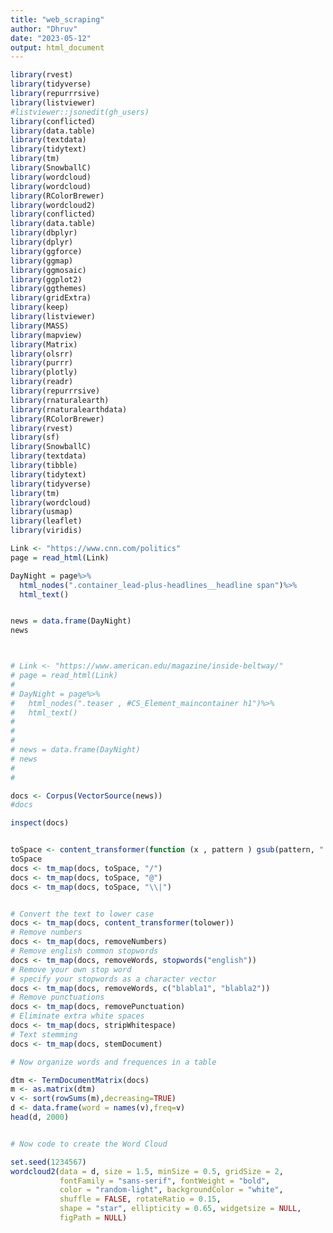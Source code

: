 ---
title: "web_scraping"
author: "Dhruv"
date: "2023-05-12"
output: html_document
---



```{r}
library(rvest)
library(tidyverse)
library(repurrrsive)
library(listviewer)
#listviewer::jsonedit(gh_users)
library(conflicted)
library(data.table)
library(textdata)
library(tidytext)
library(tm)
library(SnowballC)
library(wordcloud)
library(wordcloud)
library(RColorBrewer)
library(wordcloud2)
library(conflicted)
library(data.table)
library(dbplyr)
library(dplyr)
library(ggforce)
library(ggmap)
library(ggmosaic)
library(ggplot2)
library(ggthemes)
library(gridExtra)
library(keep)
library(listviewer)
library(MASS)
library(mapview)
library(Matrix)
library(olsrr)
library(purrr)
library(plotly)
library(readr)
library(repurrrsive)
library(rnaturalearth)
library(rnaturalearthdata)
library(RColorBrewer)
library(rvest)
library(sf)
library(SnowballC)
library(textdata)
library(tibble)
library(tidytext)
library(tidyverse)
library(tm)
library(wordcloud)
library(usmap)
library(leaflet)
library(viridis)


```

```{r}
Link <- "https://www.cnn.com/politics"
page = read_html(Link)

DayNight = page%>% 
  html_nodes(".container_lead-plus-headlines__headline span")%>%
  html_text()


news = data.frame(DayNight)
news



# Link <- "https://www.american.edu/magazine/inside-beltway/"
# page = read_html(Link)
# 
# DayNight = page%>% 
#   html_nodes(".teaser , #CS_Element_maincontainer h1")%>%
#   html_text()
# 
# 
# 
# news = data.frame(DayNight)
# news
# 
# 


```





```{r}
docs <- Corpus(VectorSource(news))
#docs

inspect(docs)


toSpace <- content_transformer(function (x , pattern ) gsub(pattern, " ", x))
toSpace
docs <- tm_map(docs, toSpace, "/")
docs <- tm_map(docs, toSpace, "@")
docs <- tm_map(docs, toSpace, "\\|")


# Convert the text to lower case
docs <- tm_map(docs, content_transformer(tolower))
# Remove numbers
docs <- tm_map(docs, removeNumbers)
# Remove english common stopwords
docs <- tm_map(docs, removeWords, stopwords("english"))
# Remove your own stop word
# specify your stopwords as a character vector
docs <- tm_map(docs, removeWords, c("blabla1", "blabla2")) 
# Remove punctuations
docs <- tm_map(docs, removePunctuation)
# Eliminate extra white spaces
docs <- tm_map(docs, stripWhitespace)
# Text stemming
docs <- tm_map(docs, stemDocument)

# Now organize words and frequences in a table

dtm <- TermDocumentMatrix(docs)
m <- as.matrix(dtm)
v <- sort(rowSums(m),decreasing=TRUE)
d <- data.frame(word = names(v),freq=v)
head(d, 2000)


# Now code to create the Word Cloud

set.seed(1234567)
wordcloud2(data = d, size = 1.5, minSize = 0.5, gridSize = 2, 
           fontFamily = "sans-serif", fontWeight = "bold",
           color = "random-light", backgroundColor = "white",
           shuffle = FALSE, rotateRatio = 0.15,
           shape = "star", ellipticity = 0.65, widgetsize = NULL,
           figPath = NULL)

```
